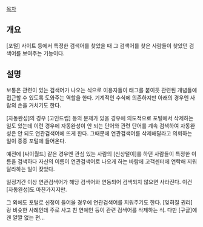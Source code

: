 [[목차]]
== 개요 ==
[포털] 사이트 등에서 특정한 검색어를 찾았을 때 그 검색어를 찾은 사람들이 찾았던 검색어를 보여주는 기능이다. 
== 설명 ==
보통은 관련이 있는 검색어가 나오는 식으로 이용자들이 태그를 붙이듯 관련된 개념들에 접근할 수 있도록 도와주는 역할을 한다. 기계적인 수식에 의존하지만 아래의 경우엔 사람의 손을 거치기도 한다.

[자동완성]의 경우 [고인드립] 등의 문제가 있을 경우에 의도적으로 포털에서 삭제하는 일도 있는데 이런 경우에 자동완성이 안 되는 단어와 관련 단어를 계속 검색하여 자동완성은 안 되도 연관검색어에 뜨게 한다. 그때문에 연관검색어를 삭제해달라고 의뢰하는 일이 종종 포털에 들어온다.

예전에 [싸이월드] 같은 경우엔 관심 있는 사람의 [신상털이]를 하던 사람들이 특정한 이름을 검색하다 자신의 이름이 연관검색어로 나오게 하는 바람에 고객센터에 연락해 지워달라하는 일이 잦았다.

일정기간 이상 연관검색어가 해당 검색어와 연동되어 검색되지 않으면 사라진다. 이건 [자동완성]도 마찬가지지만.

그 외에도 포털로 신청이 들어올 경우에 연관검색어를 지워주기도 한다. [잊혀질 권리]랑 비슷한 사례인데 주로 사고 친 연예인 등이 관련 검색어를 삭제하는 식. 다만 [구글]에겐 얄짤 없는 편...
